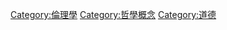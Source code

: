 {{Category-哲学概念/header}}

[[Category:倫理學|Category:倫理學]]
[[Category:哲學概念|Category:哲學概念]]
[[Category:道德|Category:道德]]